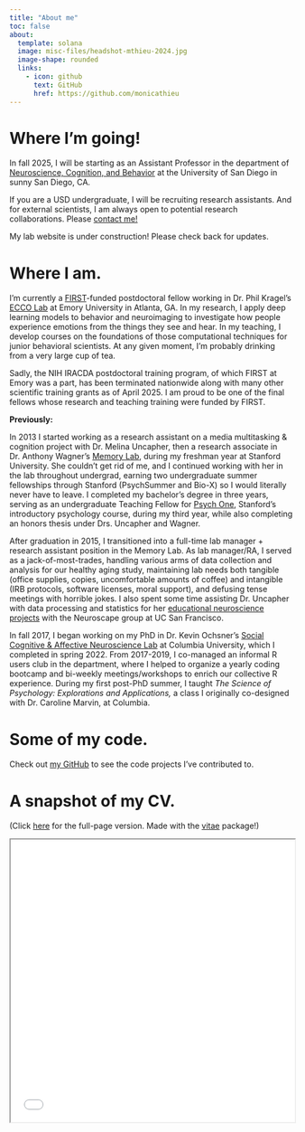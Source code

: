 ```yaml
---
title: "About me"
toc: false
about:
  template: solana
  image: misc-files/headshot-mthieu-2024.jpg
  image-shape: rounded
  links:
    - icon: github
      text: GitHub
      href: https://github.com/monicathieu
---
```


# Where I'm going!

In fall 2025, I will be starting as an Assistant Professor in the department of [Neuroscience, Cognition, and Behavior](https://www.sandiego.edu/cas/neuroscience-cognition-behavior/) at the University of San Diego in sunny San Diego, CA. 

If you are a USD undergraduate, I will be recruiting research assistants. And for external scientists, I am always open to potential research collaborations. Please [contact me!](../contact/)

My lab website is under construction! Please check back for updates.

# Where I am.

I'm currently a [FIRST](https://med.emory.edu/education/postdoctoral-training/first/index.html)-funded postdoctoral fellow working in Dr. Phil Kragel's [ECCO Lab](https://www.ecco-lab.org) at Emory University in Atlanta, GA. In my research, I apply deep learning models to behavior and neuroimaging to investigate how people experience emotions from the things they see and hear. In my teaching, I develop courses on the foundations of those computational techniques for junior behavioral scientists. At any given moment, I'm probably drinking from a very large cup of tea.

Sadly, the NIH IRACDA postdoctoral training program, of which FIRST at Emory was a part, has been terminated nationwide along with many other scientific training grants as of April 2025. I am proud to be one of the final fellows whose research and teaching training were funded by FIRST.

**Previously:**

In 2013 I started working as a research assistant on a media multitasking & cognition project with Dr. Melina Uncapher, then a research associate in Dr. Anthony Wagner's [Memory Lab](https://memorylab.stanford.edu), during my freshman year at Stanford University. She couldn't get rid of me, and I continued working with her in the lab throughout undergrad, earning two undergraduate summer fellowships through Stanford (PsychSummer and Bio-X) so I would literally never have to leave. I completed my bachelor's degree in three years, serving as an undergraduate Teaching Fellow for [Psych One](http://psych-one.weebly.com), Stanford's introductory psychology course, during my third year, while also completing an honors thesis under Drs. Uncapher and Wagner.

After graduation in 2015, I transitioned into a full-time lab manager + research assistant position in the Memory Lab. As lab manager/RA, I served as a jack-of-most-trades, handling various arms of data collection and analysis for our healthy aging study, maintaining lab needs both tangible (office supplies, copies, uncomfortable amounts of coffee) and intangible (IRB protocols, software licenses, moral support), and defusing tense meetings with horrible jokes. I also spent some time assisting Dr. Uncapher with data processing and statistics for her [educational neuroscience projects](https://neuroscape.ucsf.edu/education/) with the Neuroscape group at UC San Francisco.

In fall 2017, I began working on my PhD in Dr. Kevin Ochsner's [Social Cognitive & Affective Neuroscience Lab](http://www.ochsnerscanlab.org) at Columbia University, which I completed in spring 2022. From 2017-2019, I co-managed an informal R users club in the department, where I helped to organize a yearly coding bootcamp and bi-weekly meetings/workshops to enrich our collective R experience. During my first post-PhD summer, I taught _The Science of Psychology: Explorations and Applications,_ a class I originally co-designed with Dr. Caroline Marvin, at Columbia.

# Some of my code.

Check out [my GitHub](https://github.com/monicathieu) to see the code projects I've contributed to.

# A snapshot of my CV.

(Click [here](/cv.html) for the full-page version. Made with the [vitae](https://pkg.mitchelloharawild.com/vitae/index.html) package!)

<iframe src="/cv.html" width="100%" height="500px" title="Monica Thieu's CV"></iframe>
